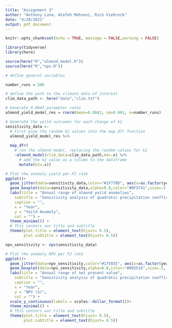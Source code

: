 ```yaml
---
title: "Assignment 3"
author: "Anthony Luna, Atefeh Mohseni, Rich Viebrock"
date: "4/20/2021"
output: pdf_document
---
```


```r
knitr::opts_chunk$set(echo = TRUE, message = FALSE,warning = FALSE)
```

```r
library(tidyverse)
library(here)

source(here("R","almond_model.R"))
source(here("R","npv.R"))
```


```r
# define general variables

number_runs = 500

# define the path to the climate data of interest
clim_data_path <- here("data","clim.txt")

# Generate 0.0043 parameter rates
almond_yield_model_res = rnorm(mean=0.0043, sd=0.001, n=number_runs)

# Generate the yeild outcomes for each change of k2
sensitivity_data <- 
  # First pipe the random k2 values into the map_dfr function
  almond_yield_model_res %>% 
  
  map_dfr(
    # run the almond model, replacing the random values for k2
    ~almond_model(clim_data=clim_data_path,k4=.x) %>% 
      # add the k2 value as a column to the dataframe
      mutate(k2=.x))
```



```r
# Plot the anomaly yield per P2 rate
ggplot()+
  geom_jitter(data=sensitivity_data,color="#1F778D", aes(x=as.factor(year), y=yeild),alpha=0.5)+
  geom_boxplot(data=sensitivity_data,alpha=0.8,color="#0F3741",size=.5, notchwidth=1, aes(x=as.factor(year), y=yeild))+
  labs(title = "Annual range of almond yeild anomolies",
    subtitle = "Sensitivity analysis of quadratic precipitation coefficient",
    caption = "",
    x = "Year",
    y = "Yeild Anomoly",
    col = "") + 
  theme_minimal() +  
  # This centers our title and subtitle  
  theme(plot.title = element_text(hjust= 0.5),
        plot.subtitle = element_text(hjust= 0.5))

```

```r
npv_sensitivity <- npv(sensitivity_data) 
```


```r
# Plot the anomaly NPV per P2 rate
ggplot()+
  geom_jitter(data=npv_sensitivity,color="#175935", aes(x=as.factor(year), y=npv),alpha=0.25)+
  geom_boxplot(data=npv_sensitivity,alpha=0.8,color="#092516",size=.5, notchwidth=1,aes(x=as.factor(year), y=npv))+
  labs(title = "Annual range of net present value",
    subtitle = "Sensitivity analysis of quadratic precipitation coefficient",
    caption = "",
    x = "Year",
    y = "NPV ($)",
    col = "") + 
  scale_y_continuous(labels = scales::dollar_format())+
  theme_minimal() +  
  # This centers our title and subtitle  
  theme(plot.title = element_text(hjust= 0.5),
        plot.subtitle = element_text(hjust= 0.5))

```